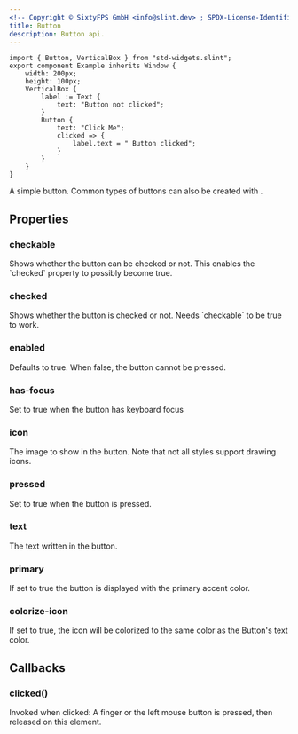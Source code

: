 ```yaml
---
<!-- Copyright © SixtyFPS GmbH <info@slint.dev> ; SPDX-License-Identifier: MIT -->
title: Button
description: Button api.
---
```


```slint playground
import { Button, VerticalBox } from "std-widgets.slint";
export component Example inherits Window {
    width: 200px;
    height: 100px;
    VerticalBox {
        label := Text {
            text: "Button not clicked";
        }
        Button {
            text: "Click Me";
            clicked => { 
                label.text = " Button clicked"; 
            }
        }
    }
}
```

A simple button. Common types of buttons can also be created with <Link type="StandardButton" />.




## Properties

### checkable
<SlintProperty propName="checkable" typeName="bool" defaultValue="false">
Shows whether the button can be checked or not. This enables the `checked` property to possibly become true.
</SlintProperty>

### checked
<SlintProperty propName="checked" typeName="bool" defaultValue="false" propertyVisibility="in-out">
Shows whether the button is checked or not. Needs `checkable` to be true to work.
</SlintProperty>

### enabled
<SlintProperty propName="enabled" typeName="bool" defaultValue="true">
Defaults to true. When false, the button cannot be pressed.
</SlintProperty>

### has-focus
<SlintProperty propName="has-focus" typeName="bool" defaultValue="false" propertyVisibility="out">
Set to true when the button has keyboard focus
</SlintProperty>

### icon
<SlintProperty propName="icon" typeName="image">
The image to show in the button. Note that not all styles support drawing icons.
</SlintProperty>

### pressed
<SlintProperty propName="pressed" typeName="bool" defaultValue="false" propertyVisibility="out">
Set to true when the button is pressed.
</SlintProperty>

### text
<SlintProperty propName="text" typeName="string">
The text written in the button.
</SlintProperty>

### primary
<SlintProperty propName="primary" typeName="bool" defaultValue="false">
If set to true the button is displayed with the primary accent color.
</SlintProperty>

### colorize-icon
<SlintProperty propName="colorize-icon" typeName="bool" defaultValue="false">
If set to true, the icon will be colorized to the same color as the Button's text color.
</SlintProperty>


## Callbacks

### clicked()

Invoked when clicked: A finger or the left mouse button is pressed, then released on this element.
